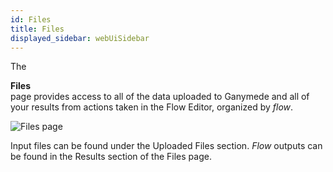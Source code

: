 ```yaml
---
id: Files
title: Files
displayed_sidebar: webUiSidebar
---
```



The <div className="button purple_button"><FolderOutlined /> **Files**</div> page provides access to all of the data uploaded to Ganymede and all of your results from actions taken in the Flow Editor, organized by _flow_.

<img alt="Files page" src="https://user-images.githubusercontent.com/46538575/195644596-f4dbafd9-371f-44d4-8888-dd1a92c274fc.png" />
&nbsp;

Input files can be found under the Uploaded Files section.   _Flow_ outputs can be found in the Results section of the Files page.
